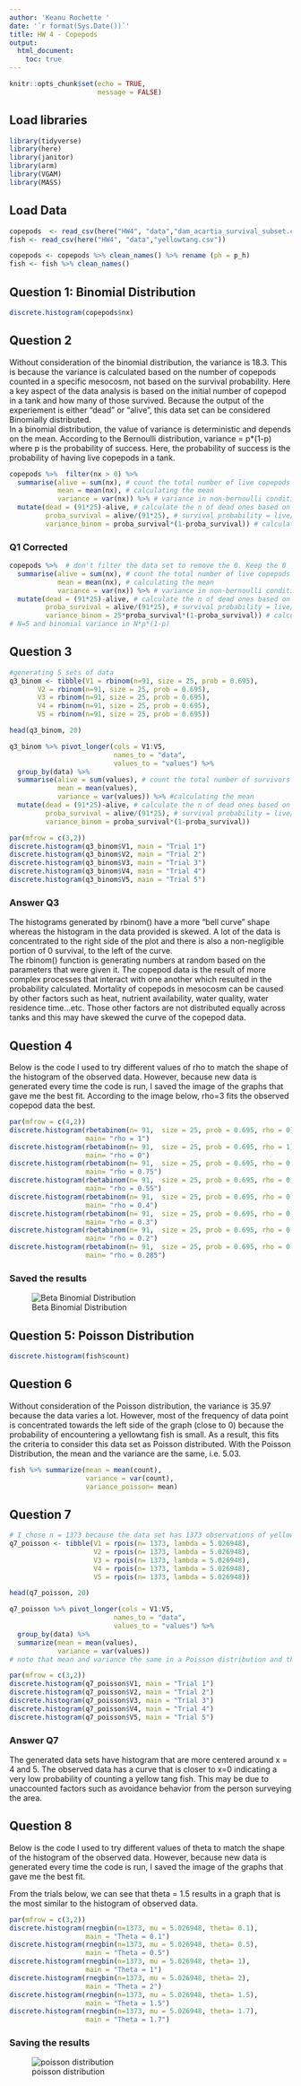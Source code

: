 ```yaml
---
author: 'Keanu Rochette '
date: '`r format(Sys.Date())`'
title: HW 4 - Copepods
output: 
  html_document: 
    toc: true
---
```


```r
knitr::opts_chunk$set(echo = TRUE, 
                      message = FALSE)
```

## Load libraries
```r
library(tidyverse)
library(here)
library(janitor)
library(arm)
library(VGAM)
library(MASS)

```

## Load Data
```r
copepods  <- read_csv(here("HW4", "data","dam_acartia_survival_subset.csv"))
fish <- read_csv(here("HW4", "data","yellowtang.csv"))
```

```r
copepods <- copepods %>% clean_names() %>% rename (ph = p_h)
fish <- fish %>% clean_names()
```


## Question 1: Binomial Distribution
```r
discrete.histogram(copepods$nx)
```

## Question 2
Without consideration of the binomial distribution, the variance is 18.3. This is because the variance is calculated based on the number of copepods counted in a specific mesocosm, not based on the survival probability. Here a key aspect of the data analysis is based on the initial number of copepod in a tank and how many of those survived. Because the output of the experiement is either "dead" or "alive", this data set can be considered Binomially distributed.  
In a binomial distribution, the value of variance is deterministic and depends on the mean. According to the Bernoulli distribution, variance = p*(1-p) where p is the probability of success. Here, the probability of success is the probability of having live copepods in a tank.  

```r
copepods %>%  filter(nx > 0) %>% 
  summarise(alive = sum(nx), # count the total number of live copepods
            mean = mean(nx), # calculating the mean
            variance = var(nx)) %>% # variance in non-bernoulli conditions
  mutate(dead = (91*25)-alive, # calculate the n of dead ones based on initial number
         proba_survival = alive/(91*25), # survival probability = live/total intial
         variance_binom = proba_survival*(1-proba_survival)) # calculate the variance based on the Bernoulli distribution 

```
### Q1 Corrected

```r
copepods %>%  # don't filter the data set to remove the 0. Keep the 0
  summarise(alive = sum(nx), # count the total number of live copepods
            mean = mean(nx), # calculating the mean
            variance = var(nx)) %>% # variance in non-bernoulli conditions
  mutate(dead = (91*25)-alive, # calculate the n of dead ones based on initial number
         proba_survival = alive/(91*25), # survival probability = live/total intial
         variance_binom = 25*proba_survival*(1-proba_survival)) # calculate the variance based on the Bernoulli distribution 
# N=5 and binomial variance in N*p*(1-p)
```


## Question 3

```r
#generating 5 sets of data
q3_binom <- tibble(V1 = rbinom(n=91, size = 25, prob = 0.695),
       V2 = rbinom(n=91, size = 25, prob = 0.695),
       V3 = rbinom(n=91, size = 25, prob = 0.695),
       V4 = rbinom(n=91, size = 25, prob = 0.695),
       V5 = rbinom(n=91, size = 25, prob = 0.695))

head(q3_binom, 20)
```


```r
q3_binom %>% pivot_longer(cols = V1:V5,
                          names_to = "data", 
                          values_to = "values") %>% 
  group_by(data) %>% 
  summarise(alive = sum(values), # count the total number of survivors
            mean = mean(values),
            variance = var(values)) %>% #calculating the mean
  mutate(dead = (91*25)-alive, # calculate the n of dead ones based on initial number
         proba_survival = alive/(91*25), # survival probability = live/total intial
         variance_binom = proba_survival*(1-proba_survival))
```

```r
par(mfrow = c(3,2))
discrete.histogram(q3_binom$V1, main = "Trial 1")
discrete.histogram(q3_binom$V2, main = "Trial 2")
discrete.histogram(q3_binom$V3, main = "Trial 3")
discrete.histogram(q3_binom$V4, main = "Trial 4")
discrete.histogram(q3_binom$V5, main = "Trial 5")
```


### Answer Q3

The histograms generated by rbinom() have a more "bell curve" shape whereas the histogram in the data provided is skewed. A lot of the data is concentrated to the right side of the plot and there is also a non-negligible portion of 0 survival, to the left of the curve.  
The rbinom() function is generating numbers at random based on the parameters that were given it. The copepod data is the result of more complex processes that interact with one another which resulted in the probability calculated. Mortality of copepods in mesocosm can be caused by other factors such as heat, nutrient availability, water quality, water residence time...etc. Those other factors are not distributed equally across tanks and this may have skewed the curve of the copepod data. 


## Question 4 

Below is the code I used to try different values of rho to match the shape of the histogram of the observed data. However, because new data is generated every time the code is run, I saved the image of the graphs that gave me the best fit. According to the image below, rho=3 fits the observed copepod data the best.

```r
par(mfrow = c(4,2))
discrete.histogram(rbetabinom(n= 91,  size = 25, prob = 0.695, rho = 0),
                   main= "rho = 1")
discrete.histogram(rbetabinom(n= 91,  size = 25, prob = 0.695, rho = 1),
                   main= "rho = 0")
discrete.histogram(rbetabinom(n= 91,  size = 25, prob = 0.695, rho = 0.75),
                   main= "rho = 0.75")
discrete.histogram(rbetabinom(n= 91,  size = 25, prob = 0.695, rho = 0.55),
                   main= "rho = 0.55")
discrete.histogram(rbetabinom(n= 91,  size = 25, prob = 0.695, rho = 0.4),
                   main= "rho = 0.4")
discrete.histogram(rbetabinom(n= 91,  size = 25, prob = 0.695, rho = 0.3),
                   main= "rho = 0.3")
discrete.histogram(rbetabinom(n= 91,  size = 25, prob = 0.695, rho = 0.2),
                   main= "rho = 0.2")
discrete.histogram(rbetabinom(n= 91,  size = 25, prob = 0.695, rho = 0.285),
                   main= "rho = 0.285")

```

### Saved the results

![Beta Binomial Distribution](/Users/keanurochette/Desktop/Git Hub Repository/OCN683_SP25/HW4/outputs/beta_binom.png)


## Question 5: Poisson Distribution 

```r
discrete.histogram(fish$count)
```

## Question 6
Without consideration of the Poisson distribution, the variance is 35.97 because the data varies a lot. However, most of the frequency of data point is concentrated towards the left side of the graph (close to 0) because the probability of encountering a yellowtang fish is small. As a result, this fits the criteria to consider this data set as Poisson distributed. With the Poisson Distribution, the mean and the variance are the same, i.e. 5.03.
```r
fish %>% summarize(mean = mean(count),
                   variance = var(count), 
                   variance_poisson= mean)
```


## Question 7

```r
# I chose n = 1373 because the data set has 1373 observations of yellow tang
q7_poisson <- tibble(V1 = rpois(n= 1373, lambda = 5.026948),
                     V2 = rpois(n= 1373, lambda = 5.026948),
                     V3 = rpois(n= 1373, lambda = 5.026948),
                     V4 = rpois(n= 1373, lambda = 5.026948),
                     V5 = rpois(n= 1373, lambda = 5.026948))

head(q7_poisson, 20)
```

```r
q7_poisson %>% pivot_longer(cols = V1:V5,
                          names_to = "data", 
                          values_to = "values") %>% 
  group_by(data) %>%
  summarize(mean = mean(values),
            variance = var(values))
# note that mean and variance the same in a Poisson distribution and they are labeled "lambda"
```


```r
par(mfrow = c(3,2))
discrete.histogram(q7_poisson$V1, main = "Trial 1")
discrete.histogram(q7_poisson$V2, main = "Trial 2")
discrete.histogram(q7_poisson$V3, main = "Trial 3")
discrete.histogram(q7_poisson$V4, main = "Trial 4")
discrete.histogram(q7_poisson$V5, main = "Trial 5")

```

### Answer Q7

The generated data sets have histogram that are more centered around x = 4 and 5. The observed data has a curve that is closer to x=0 indicating a very low probability of counting a yellow tang fish. This may be due to unaccounted factors such as avoidance behavior from the person surveying the area. 

## Question 8
Below is the code I used to try different values of theta to match the shape of the histogram of the observed data. However, because new data is generated every time the code is run, I saved the image of the graphs that gave me the best fit.  

From the trials below, we can see that theta = 1.5 results in a graph that is the most similar to the histogram of observed data. 
```r
par(mfrow = c(3,2))
discrete.histogram(rnegbin(n=1373, mu = 5.026948, theta= 0.1), 
                   main = "Theta = 0.1")
discrete.histogram(rnegbin(n=1373, mu = 5.026948, theta= 0.5), 
                   main = "Theta = 0.5")
discrete.histogram(rnegbin(n=1373, mu = 5.026948, theta= 1), 
                   main = "Theta = 1")
discrete.histogram(rnegbin(n=1373, mu = 5.026948, theta= 2), 
                   main = "Theta = 2")
discrete.histogram(rnegbin(n=1373, mu = 5.026948, theta= 1.5), 
                   main = "Theta = 1.5")
discrete.histogram(rnegbin(n=1373, mu = 5.026948, theta= 1.7), 
                   main = "Theta = 1.7")

```

### Saving the results

![poisson distribution](/Users/keanurochette/Desktop/Git Hub Repository/OCN683_SP25/HW4/outputs/poisson.png)